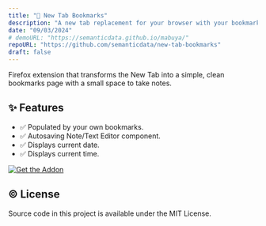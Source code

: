 ```yaml
---
title: "🔖 New Tab Bookmarks"
description: "A new tab replacement for your browser with your bookmarks as the main stars. it also includes a section to write down notes."
date: "09/03/2024"
# demoURL: "https://semanticdata.github.io/mabuya/"
repoURL: "https://github.com/semanticdata/new-tab-bookmarks"
draft: false
---
```



Firefox extension that transforms the New Tab into a simple, clean bookmarks page with a small space to take notes.

## ✨ Features

- ✅ Populated by your own bookmarks.
- ✅ Autosaving Note/Text Editor component.
- ✅ Displays current date.
- ✅ Displays current time.

<a href="https://addons.mozilla.org/en-US/firefox/addon/new-tab-bookmarks/" target="_blank"><img alt="Get the Addon" src="https://raw.githubusercontent.com/semanticdata/text-revealer-firefox-extension/master/firefox.png" /></a>

## ©️ License

<p>Source code in this project is available under the <Link href="https://github.com/semanticdata/new-tab-bookmarks/blob/main/LICENSE">MIT License</Link>.</p>
